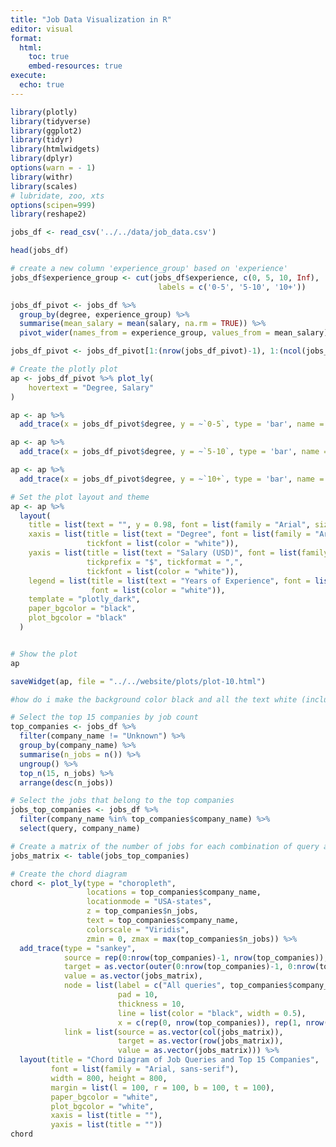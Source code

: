 ```yaml
---
title: "Job Data Visualization in R"
editor: visual
format:
  html:
    toc: true
    embed-resources: true
execute:
  echo: true
---
```


```r
library(plotly)
library(tidyverse)
library(ggplot2)
library(tidyr)
library(htmlwidgets)
library(dplyr)
options(warn = - 1)
library(withr)
library(scales)
# lubridate, zoo, xts
options(scipen=999)
library(reshape2)
```

```r
jobs_df <- read_csv('../../data/job_data.csv')
```

```r
head(jobs_df)
```
```r
# create a new column 'experience_group' based on 'experience'
jobs_df$experience_group <- cut(jobs_df$experience, c(0, 5, 10, Inf),
                                 labels = c('0-5', '5-10', '10+'))

```

```r
jobs_df_pivot <- jobs_df %>%
  group_by(degree, experience_group) %>%
  summarise(mean_salary = mean(salary, na.rm = TRUE)) %>%
  pivot_wider(names_from = experience_group, values_from = mean_salary)
```
```r
jobs_df_pivot <- jobs_df_pivot[1:(nrow(jobs_df_pivot)-1), 1:(ncol(jobs_df_pivot)-1)]

```



```r

# Create the plotly plot
ap <- jobs_df_pivot %>% plot_ly(
    hovertext = "Degree, Salary"
)  

ap <- ap %>%
  add_trace(x = jobs_df_pivot$degree, y = ~`0-5`, type = 'bar', name = '0-5', marker = list(color = '#118C4F'))

ap <- ap %>%
  add_trace(x = jobs_df_pivot$degree, y = ~`5-10`, type = 'bar', name = '5-10', marker = list(color = '#FFB90D'))

ap <- ap %>%
  add_trace(x = jobs_df_pivot$degree, y = ~`10+`, type = 'bar', name = '10+' , marker = list(color = 'red'))

# Set the plot layout and theme
ap <- ap %>% 
  layout(
    title = list(text = "", y = 0.98, font = list(family = "Arial", size = 18, color = "white")),
    xaxis = list(title = list(text = "Degree", font = list(family = "Arial", color = "white")), 
                 tickfont = list(color = "white")),
    yaxis = list(title = list(text = "Salary (USD)", font = list(family = "Arial", color = "white")),
                 tickprefix = "$", tickformat = ",",
                 tickfont = list(color = "white")),
    legend = list(title = list(text = "Years of Experience", font = list(color = "white")), 
                  font = list(color = "white")),
    template = "plotly_dark",
    paper_bgcolor = "black",
    plot_bgcolor = "black"
  )


# Show the plot
ap

saveWidget(ap, file = "../../website/plots/plot-10.html")

#how do i make the background color black and all the text white (including axes, legend, etc)

```

```r

# Select the top 15 companies by job count
top_companies <- jobs_df %>%
  filter(company_name != "Unknown") %>%
  group_by(company_name) %>%
  summarise(n_jobs = n()) %>%
  ungroup() %>%
  top_n(15, n_jobs) %>%
  arrange(desc(n_jobs))

# Select the jobs that belong to the top companies
jobs_top_companies <- jobs_df %>%
  filter(company_name %in% top_companies$company_name) %>%
  select(query, company_name)

# Create a matrix of the number of jobs for each combination of query and company_name
jobs_matrix <- table(jobs_top_companies)

# Create the chord diagram
chord <- plot_ly(type = "choropleth",
                 locations = top_companies$company_name,
                 locationmode = "USA-states",
                 z = top_companies$n_jobs,
                 text = top_companies$company_name,
                 colorscale = "Viridis",
                 zmin = 0, zmax = max(top_companies$n_jobs)) %>%
  add_trace(type = "sankey",
            source = rep(0:nrow(top_companies)-1, nrow(top_companies)),
            target = as.vector(outer(0:nrow(top_companies)-1, 0:nrow(top_companies)-1, FUN = "+")),
            value = as.vector(jobs_matrix),
            node = list(label = c("All queries", top_companies$company_name),
                        pad = 10,
                        thickness = 10,
                        line = list(color = "black", width = 0.5),
                        x = c(rep(0, nrow(top_companies)), rep(1, nrow(top_companies)))),
            link = list(source = as.vector(col(jobs_matrix)),
                        target = as.vector(row(jobs_matrix)),
                        value = as.vector(jobs_matrix))) %>%
  layout(title = "Chord Diagram of Job Queries and Top 15 Companies",
         font = list(family = "Arial, sans-serif"),
         width = 800, height = 800,
         margin = list(l = 100, r = 100, b = 100, t = 100),
         paper_bgcolor = "white",
         plot_bgcolor = "white",
         xaxis = list(title = ""),
         yaxis = list(title = ""))
chord

```

